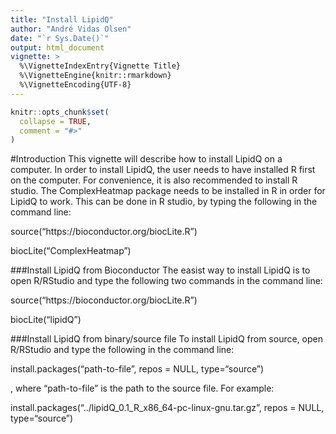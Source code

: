 ```yaml
---
title: "Install LipidQ"
author: "André Vidas Olsen"
date: "`r Sys.Date()`"
output: html_document
vignette: >
  %\VignetteIndexEntry{Vignette Title}
  %\VignetteEngine{knitr::rmarkdown}
  %\VignetteEncoding{UTF-8}
---
```


```r
knitr::opts_chunk$set(
  collapse = TRUE,
  comment = "#>"
)
```


#Introduction
This vignette will describe how to install LipidQ on a computer. In order to
install LipidQ, the user needs to have installed R first on the computer.
For convenience, it is also recommended to install R studio. The ComplexHeatmap
package needs to be installed in R in order for LipidQ to work. This can be
done in R studio, by typing the following in the command line:

source("https://bioconductor.org/biocLite.R")

biocLite("ComplexHeatmap")


###Install LipidQ from Bioconductor
The easist way to install LipidQ is to open R/RStudio and type the following
two commands in the command line:

source("https://bioconductor.org/biocLite.R")

biocLite("lipidQ")



###Install LipidQ from binary/source file
To install LipidQ from source, open R/RStudio and type the following in the
command line:

install.packages("path-to-file", repos = NULL, type="source")

, where "path-to-file" is the path to the source file. For example:

install.packages("../lipidQ_0.1_R_x86_64-pc-linux-gnu.tar.gz", repos = NULL,
type="source")


